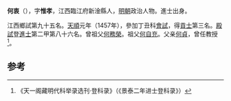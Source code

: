 '''何衷'''（{{bd|1430年||？}}），字'''惟孝'''，江西臨江府新淦縣人，[[明朝|明朝]]政治人物。進士出身。

江西鄉試第九十五名。[[天顺_(明朝)|天順]]元年（1457年），參加丁丑科[[會試|會試]]，得[[貢士|貢士]]第三名。[[殿試|殿試]]登[[進士|進士]]第二甲第八十六名。曾祖父[[何務榮|何務榮]]。祖父[[何自充|何自充]]。父亲[[何貞|何貞]]，曾任教授<ref>《天一阁藏明代科举录选刊·登科录》（《景泰二年进士登科录》）</ref>。

==参考==
{{reflist}}
{{明朝人物小作品}}
{{天順元年丁丑科殿試金榜}}